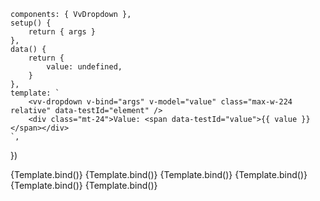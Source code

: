 
<Meta
	title="Components/Dropdown"
	component={VvDropdown}
	argTypes={argTypes}
	args={defaultArgs}
/>

	components: { VvDropdown },
	setup() {
		return { args }
	},
	data() {
		return {
			value: undefined,
		}
	},
	template: `
		<vv-dropdown v-bind="args" v-model="value" class="max-w-224 relative" data-testId="element" />
		<div class="mt-24">Value: <span data-testId="value">{{ value }}</span></div>
	`,
})

<Canvas>
	<Story name="Default" play={defaultTest}>
		{Template.bind()}
	</Story>
</Canvas>

<Canvas>
	<Story
		name="Disabled"
		play={defaultTest}
		args={{ disabled: true }}
		argTypes={{
			disabled: {
				control: {
					disable: true,
				},
			},
		}}
	>
		{Template.bind()}
	</Story>
</Canvas>

<Canvas>
	<Story
		name="Multiple"
		play={defaultTest}
		args={{ multiple: true }}
		argTypes={{
			multiple: {
				control: {
					disable: true,
				},
			},
		}}
	>
		{Template.bind()}
	</Story>
</Canvas>

<Canvas>
	<Story
		name="Unselectable"
		play={defaultTest}
		args={{ unselectable: false }}
		argTypes={{
			unselectable: {
				control: {
					disable: true,
				},
			},
		}}
	>
		{Template.bind()}
	</Story>
</Canvas>

<Canvas>
	<Story
		name="Max values"
		play={defaultTest}
		args={{ multiple: true, maxValues: 2 }}
		argTypes={{
			multiple: {
				control: {
					disable: true,
				},
			},
			maxValues: {
				control: {
					disable: true,
				},
			},
		}}
	>
		{Template.bind()}
	</Story>
</Canvas>

<Canvas>
	<Story
		name="No results"
		play={defaultTest}
		args={{ options: [] }}
		argTypes={{
			options: {
				control: {
					disable: true,
				},
			},
		}}
	>
		{Template.bind()}
	</Story>
</Canvas>

